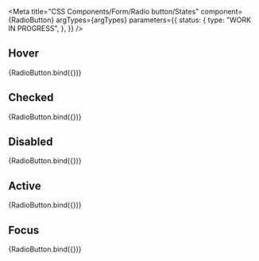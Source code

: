 
<Meta
  title="CSS Components/Form/Radio button/States"
  component={RadioButton}
  argTypes={argTypes}
  parameters={{
    status: {
      type: "WORK IN PROGRESS",
    },
  }}
/>

## Hover

<Canvas>
  <Story name="Hover" args={{ ...defaultArgs, hover: true }}>
    {RadioButton.bind({})}
  </Story>
</Canvas>

## Checked

<Canvas>
  <Story name="Checked" args={{ ...defaultArgs, checked: true }}>
    {RadioButton.bind({})}
  </Story>
</Canvas>

## Disabled

<Canvas>
  <Story name="Disabled" args={{ ...defaultArgs, disabled: true }}>
    {RadioButton.bind({})}
  </Story>
</Canvas>

## Active

<Canvas>
  <Story name="Active" args={{ ...defaultArgs, active: true }}>
    {RadioButton.bind({})}
  </Story>
</Canvas>

## Focus

<Canvas>
  <Story name="Focus" args={{ ...defaultArgs, focus: true }}>
    {RadioButton.bind({})}
  </Story>
</Canvas>
